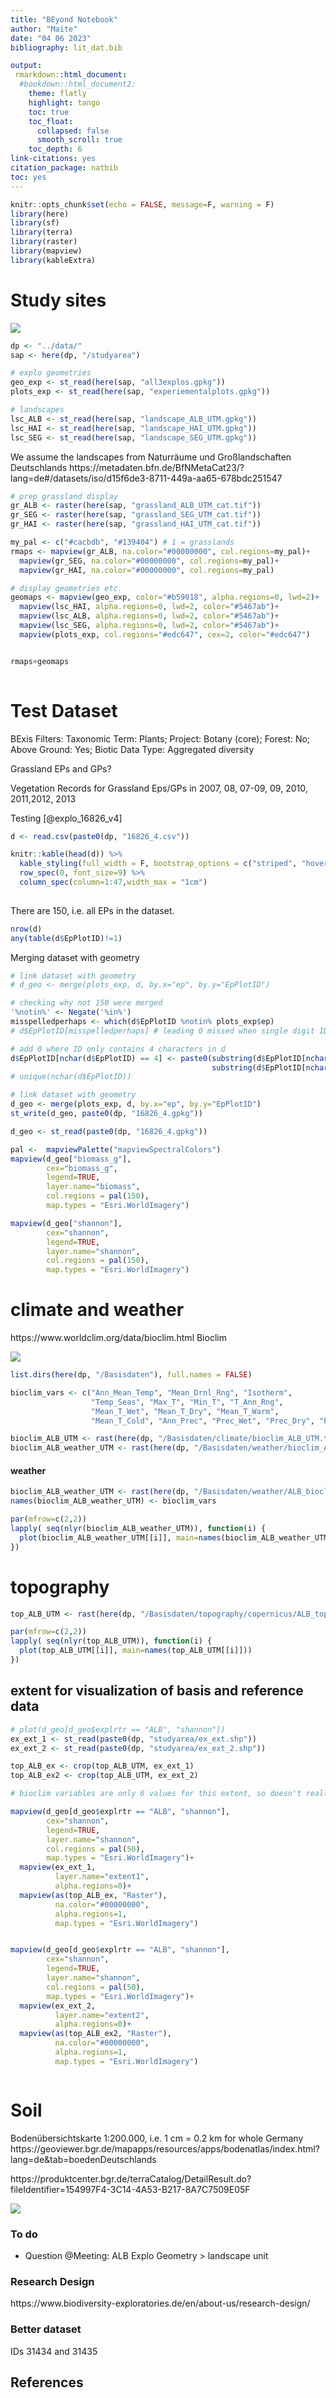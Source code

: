 ```yaml
---
title: "BEyond Notebook"
author: "Maite"
date: "04 06 2023"
bibliography: lit_dat.bib

output: 
 rmarkdown::html_document:
  #bookdown::html_document2:
    theme: flatly
    highlight: tango
    toc: true
    toc_float:
      collapsed: false
      smooth_scroll: true
    toc_depth: 6
link-citations: yes
citation_package: natbib
toc: yes
---
```



```r
knitr::opts_chunk$set(echo = FALSE, message=F, warning = F)
library(here)
library(sf)
library(terra)
library(raster)
library(mapview)
library(kableExtra)
```

# Study sites

![](explos_overview.svg)

```r
dp <- "../data/"
sap <- here(dp, "/studyarea")

# explo geometries
geo_exp <- st_read(here(sap, "all3explos.gpkg"))
plots_exp <- st_read(here(sap, "experiementalplots.gpkg"))

# landscapes
lsc_ALB <- st_read(here(sap, "landscape_ALB_UTM.gpkg"))
lsc_HAI <- st_read(here(sap, "landscape_HAI_UTM.gpkg"))
lsc_SEG <- st_read(here(sap, "landscape_SEG_UTM.gpkg"))

```

We assume the landscapes from Naturräume und Großlandschaften Deutschlands https://metadaten.bfn.de/BfNMetaCat23/?lang=de#/datasets/iso/d15f6de3-8711-449a-aa65-678bdc251547 

```r
# prep grassland display
gr_ALB <- raster(here(sap, "grassland_ALB_UTM_cat.tif"))
gr_SEG <- raster(here(sap, "grassland_SEG_UTM_cat.tif"))
gr_HAI <- raster(here(sap, "grassland_HAI_UTM_cat.tif"))
```


```r

my_pal <- c("#cacbdb", "#139404") # 1 = grasslands
rmaps <- mapview(gr_ALB, na.color="#00000000", col.regions=my_pal)+
  mapview(gr_SEG, na.color="#00000000", col.regions=my_pal)+
  mapview(gr_HAI, na.color="#00000000", col.regions=my_pal)


```


```r
# display geometries etc.
geomaps <- mapview(geo_exp, color="#b59018", alpha.regions=0, lwd=2)+
  mapview(lsc_HAI, alpha.regions=0, lwd=2, color="#5467ab")+
  mapview(lsc_ALB, alpha.regions=0, lwd=2, color="#5467ab")+
  mapview(lsc_SEG, alpha.regions=0, lwd=2, color="#5467ab")+
  mapview(plots_exp, col.regions="#edc647", cex=2, color="#edc647")


rmaps+geomaps 
  

```




# Test Dataset

BExis Filters: 
Taxonomic Term: Plants; Project: Botany (core); Forest: No; Above Ground: Yes; Biotic Data Type: Aggregated diversity


Grassland EPs and GPs?

Vegetation Records for Grassland Eps/GPs in 2007, 08, 07-09, 09, 2010, 2011,2012, 2013


Testing [@explo_16826_v4] 
```r
d <- read.csv(paste0(dp, "16826_4.csv"))

knitr::kable(head(d)) %>%
  kable_styling(full_width = F, bootstrap_options = c("striped", "hover", "condensed"), font_size = 10) %>%
  row_spec(0, font_size=9) %>%
  column_spec(column=1:47,width_max = "1cm")
  
```

There are 150, i.e. all EPs in the dataset. 
```r
nrow(d)
any(table(d$EpPlotID)!=1)
```

Merging dataset with geometry 
```r
# link dataset with geometry 
# d_geo <- merge(plots_exp, d, by.x="ep", by.y="EpPlotID")

# checking why not 150 were merged 
'%notin%' <- Negate('%in%')
misspelledperhaps <- which(d$EpPlotID %notin% plots_exp$ep)
# d$EpPlotID[misspelledperhaps] # leading 0 missed when single digit ID number

# add 0 where ID only contains 4 characters in d
d$EpPlotID[nchar(d$EpPlotID) == 4] <- paste0(substring(d$EpPlotID[nchar(d$EpPlotID) == 4], 1,3), "0", 
                                             substring(d$EpPlotID[nchar(d$EpPlotID) == 4], 4))
# unique(nchar(d$EpPlotID))

# link dataset with geometry 
d_geo <- merge(plots_exp, d, by.x="ep", by.y="EpPlotID")
st_write(d_geo, paste0(dp, "16826_4.gpkg"))
```


```r
d_geo <- st_read(paste0(dp, "16826_4.gpkg"))
```


```r
pal <-  mapviewPalette("mapviewSpectralColors")
mapview(d_geo["biomass_g"],
        cex="biomass_g",
        legend=TRUE, 
        layer.name="biomass",
        col.regions = pal(150),
        map.types = "Esri.WorldImagery")

mapview(d_geo["shannon"],
        cex="shannon",
        legend=TRUE, 
        layer.name="shannon",
        col.regions = pal(150),
        map.types = "Esri.WorldImagery")

```


# climate and weather
https://www.worldclim.org/data/bioclim.html Bioclim 

![](bioclim_codes.png)
```r
list.dirs(here(dp, "/Basisdaten"), full.names = FALSE)

bioclim_vars <- c("Ann_Mean_Temp", "Mean_Drnl_Rng", "Isotherm", 
                  "Temp_Seas", "Max_T", "Min_T", "T_Ann_Rng", 
                  "Mean_T_Wet", "Mean_T_Dry", "Mean_T_Warm", 
                  "Mean_T_Cold", "Ann_Prec", "Prec_Wet", "Prec_Dry", "Prec_Seas", "Prec_Wet", "Prec_Dry", "Prec_Warm", "Prec_Cold")
```


```r
bioclim_ALB_UTM <- rast(here(dp, "/Basisdaten/climate/bioclim_ALB_UTM.tif"))
bioclim_ALB_weather_UTM <- rast(here(dp, "/Basisdaten/weather/bioclim_ALB_weather_UTM.tif"))
```


#### weather 

```r
bioclim_ALB_weather_UTM <- rast(here(dp, "/Basisdaten/weather/ALB_bioclim-2021_UTM.tif"))
names(bioclim_ALB_weather_UTM) <- bioclim_vars

par(mfrow=c(2,2))
lapply( seq(nlyr(bioclim_ALB_weather_UTM)), function(i) {
  plot(bioclim_ALB_weather_UTM[[i]], main=names(bioclim_ALB_weather_UTM[[i]]))
})
```


# topography 


```r
top_ALB_UTM <- rast(here(dp, "/Basisdaten/topography/copernicus/ALB_top_UTM.tif"))

par(mfrow=c(2,2))
lapply( seq(nlyr(top_ALB_UTM)), function(i) {
  plot(top_ALB_UTM[[i]], main=names(top_ALB_UTM[[i]]))
})

```

## extent for visualization of basis and reference data 

```r
# plot(d_geo[d_geo$explrtr == "ALB", "shannon"])
ex_ext_1 <- st_read(paste0(dp, "studyarea/ex_ext.shp"))
ex_ext_2 <- st_read(paste0(dp, "studyarea/ex_ext_2.shp"))

top_ALB_ex <- crop(top_ALB_UTM, ex_ext_1)
top_ALB_ex2 <- crop(top_ALB_UTM, ex_ext_2)

# bioclim variables are only 6 values for this extent, so doesn't really make sense
```


```r
mapview(d_geo[d_geo$explrtr == "ALB", "shannon"],
        cex="shannon",
        legend=TRUE, 
        layer.name="shannon",
        col.regions = pal(50),
        map.types = "Esri.WorldImagery")+
  mapview(ex_ext_1,
          layer.name="extent1",
          alpha.regions=0)+
  mapview(as(top_ALB_ex, "Raster"), 
          na.color="#00000000",
          alpha.regions=1,
          map.types = "Esri.WorldImagery")


mapview(d_geo[d_geo$explrtr == "ALB", "shannon"],
        cex="shannon",
        legend=TRUE, 
        layer.name="shannon",
        col.regions = pal(50),
        map.types = "Esri.WorldImagery")+
  mapview(ex_ext_2,
          layer.name="extent2",
          alpha.regions=0)+
  mapview(as(top_ALB_ex2, "Raster"), 
          na.color="#00000000",
          alpha.regions=1,
          map.types = "Esri.WorldImagery")



```


# Soil
Bodenübersichtskarte 1:200.000, i.e. 1 cm = 0.2 km for whole Germany 
https://geoviewer.bgr.de/mapapps/resources/apps/bodenatlas/index.html?lang=de&tab=boedenDeutschlands

https://produktcenter.bgr.de/terraCatalog/DetailResult.do?fileIdentifier=154997F4-3C14-4A53-B217-8A7C7509E05F

![](BUEK200.png)

### To do
* Question @Meeting: ALB Explo Geometry > landscape unit 


### Research Design
https://www.biodiversity-exploratories.de/en/about-us/research-design/

### Better dataset
IDs 31434 and 31435 




## References
